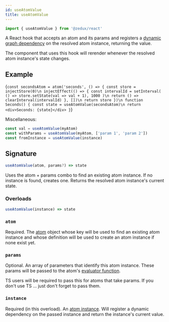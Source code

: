```yaml
---
id: useAtomValue
title: useAtomValue
---
```



```ts
import { useAtomValue } from '@zedux/react'
```

A React hook that accepts an atom and its params and registers a [dynamic graph dependency](../glossary#dynamic-graph-dependency) on the resolved atom instance, returning the value.

The component that uses this hook will rerender whenever the resolved atom instance's state changes.

## Example

<LiveEditor resultVar="Seconds">{`
const secondsAtom = atom('seconds', () => {
  const store = injectStore(0)\n
  injectEffect(() => {
    const intervalId = setInterval(
      () => store.setState(val => val + 1),
      1000
    )\n
    return () => clearInterval(intervalId)
  }, [])\n
  return store
})\n
function Seconds() {
  const state = useAtomValue(secondsAtom)\n
  return <div>Seconds: {state}</div>
}
`}</LiveEditor>

Miscellaneous:

```ts
const val = useAtomValue(myAtom)
const withParams = useAtomValue(myAtom, ['param 1', 'param 2'])
const fromInstance = useAtomValue(instance)
```

## Signature

```ts
useAtomValue(atom, params?) => state
```

Uses the atom + params combo to find an existing atom instance. If no instance is found, creates one. Returns the resolved atom instance's current state.

### Overloads

```ts
useAtomValue(instance) => state
```

### `atom`

Required. The [atom](../classes/Atom) object whose key will be used to find an existing atom instance and whose definition will be used to create an atom instance if none exist yet.

### `params`

Optional. An array of parameters that identify this atom instance. These params will be passed to the atom's [evaluator function](../glossary#evaluator).

TS users will be required to pass this for atoms that take params. If you don't use TS ... just don't forget to pass them.

### `instance`

Required (in this overload). An [atom instance](../classes/AtomInstance). Will register a dynamic dependency on the passed instance and return the instance's current value.
